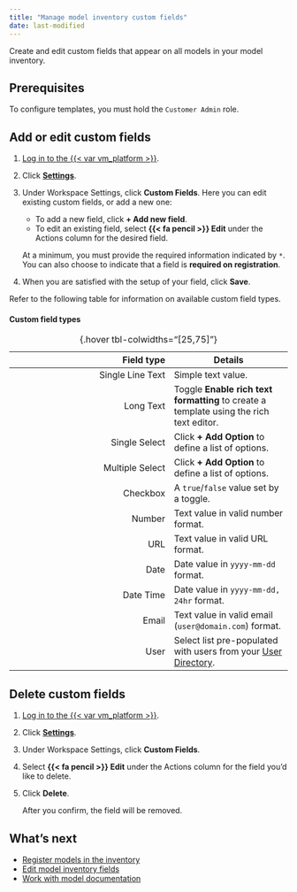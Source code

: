 ```yaml
---
title: "Manage model inventory custom fields"
date: last-modified
---
```


Create and edit custom fields that appear on all models in your model inventory. 

## Prerequisites

To configure templates, you must hold the `Customer Admin` role. 

## Add or edit custom fields

1. [Log in to the {{< var vm_platform >}}]({{< var vm_url >}}).

2. Click [**Settings**]({{< var vm_url >}}/settings).

3. Under Workspace Settings, click **Custom Fields**. Here you can edit existing custom fields, or add a new one:

    - To add a new field, click **+ Add new field**. 
    - To edit an existing field, select **{{< fa pencil >}} Edit** under the Actions column for the desired field.

    At a minimum, you must provide the required information indicated by `*`. You can also choose to indicate that a field is **required on registration**.

4. When you are satisfied with the setup of your field, click **Save**.

::: {.callout}
Refer to the following table for information on available custom field types. 
:::

#### Custom field types

| Field type | Details | 
|---:|---|
| Single Line Text | Simple text value. |
| Long Text | Toggle **Enable rich text formatting** to create a template using the rich text editor. |
| Single Select | Click **+ Add Option** to define a list of options. |
| Multiple Select | Click **+ Add Option** to define a list of options. |
| Checkbox | A `true`/`false` value set by a toggle. |
| Number | Text value in valid number format. |
| URL | Text value in valid URL format. |
| Date | Date value in `yyyy-mm-dd` format. |
| Date Time | Date value in `yyyy-mm-dd, 24hr` format. |
| Email |Text value in valid email (`user@domain.com`) format. |
| User | Select list pre-populated with users from your [User Directory]({{< var vm_url >}}/settings/user-directory). |
: {.hover tbl-colwidths="[25,75]"}

## Delete custom fields

1. [Log in to the {{< var vm_platform >}}]({{< var vm_url >}}).

2. Click [**Settings**]({{< var vm_url >}}/settings).

3. Under Workspace Settings, click **Custom Fields**. 

4. Select **{{< fa pencil >}} Edit** under the Actions column for the field you'd like to delete.

5. Click **Delete**.

    After you confirm, the field will be removed.

## What's next

- [Register models in the inventory](register-models-in-model-inventory.qmd)
- [Edit model inventory fields](edit-model-inventory-fields.qmd)
- [Work with model documentation](working-with-model-documentation.qmd)
